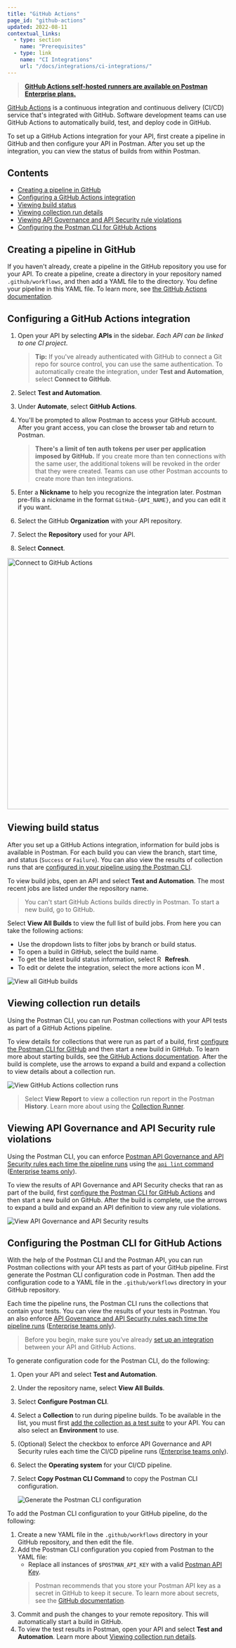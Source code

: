```yaml
---
title: "GitHub Actions"
page_id: "github-actions"
updated: 2022-08-11
contextual_links:
  - type: section
    name: "Prerequisites"
  - type: link
    name: "CI Integrations"
    url: "/docs/integrations/ci-integrations/"
---
```


> **[GitHub Actions self-hosted runners are available on Postman Enterprise plans.](https://www.postman.com/pricing)**

[GitHub Actions](https://docs.github.com/en/actions) is a continuous integration and continuous delivery (CI/CD) service that's integrated with GitHub. Software development teams can use GitHub Actions to automatically build, test, and deploy code in GitHub.

To set up a GitHub Actions integration for your API, first create a pipeline in GitHub and then configure your API in Postman. After you set up the integration, you can view the status of builds from within Postman.

## Contents

* [Creating a pipeline in GitHub](#creating-a-pipeline-in-github)
* [Configuring a GitHub Actions integration](#configuring-a-github-actions-integration)
* [Viewing build status](#viewing-build-status)
* [Viewing collection run details](#viewing-collection-run-details)
* [Viewing API Governance and API Security rule violations](#viewing-api-governance-and-api-security-rule-violations)
* [Configuring the Postman CLI for GitHub Actions](#configuring-the-postman-cli-for-github-actions)

## Creating a pipeline in GitHub

If you haven't already, create a pipeline in the GitHub repository you use for your API. To create a pipeline, create a directory in your repository named `.github/workflows`, and then add a YAML file to the directory. You define your pipeline in this YAML file. To learn more, see [the GitHub Actions documentation](https://docs.github.com/en/actions/using-workflows/about-workflows).

## Configuring a GitHub Actions integration

1. Open your API by selecting **APIs** in the sidebar. *Each API can be linked to one CI project*.
    > **Tip:** If you've already authenticated with GitHub to connect a Git repo for source control, you can use the same authentication. To automatically create the integration, under **Test and Automation**, select **Connect to GitHub**.
1. Select **Test and Automation**.
1. Under **Automate**, select **GitHub Actions**.
1. You'll be prompted to allow Postman to access your GitHub account. After you grant access, you can close the browser tab and return to Postman.

    > **There's a limit of ten auth tokens per user per application imposed by GitHub.** If you create more than ten connections with the same user, the additional tokens will be revoked in the order that they were created. Teams can use other Postman accounts to create more than ten integrations.

1. Enter a **Nickname** to help you recognize the integration later. Postman pre-fills a nickname in the format `GitHub-{API_NAME}`, and you can edit it if you want.
1. Select the GitHub **Organization** with your API repository.
1. Select the **Repository** used for your API.
1. Select **Connect**.

<img alt="Connect to GitHub Actions" src="https://assets.postman.com/postman-docs/v10/github-actions-connect-v10.jpg" width="571px" />

## Viewing build status

After you set up a GitHub Actions integration, information for build jobs is available in Postman. For each build you can view the branch, start time, and status (`Success` or `Failure`). You can also view the results of collection runs that are [configured in your pipeline using the Postman CLI](#viewing-collection-run-details).

To view build jobs, open an API and select **Test and Automation**. The most recent jobs are listed under the repository name.

> You can't start GitHub Actions builds directly in Postman. To start a new build, go to GitHub.

Select **View All Builds** to view the full list of build jobs. From here you can take the following actions:

* Use the dropdown lists to filter jobs by branch or build status.
* To open a build in GitHub, select the build name.
* To get the latest build status information, select <img alt="Refresh icon" src="https://assets.postman.com/postman-docs/icon-refresh-v9-5.jpg#icon" width="14px"/> **Refresh**.
* To edit or delete the integration, select the more actions icon <img alt="More actions icon" src="https://assets.postman.com/postman-docs/icon-more-actions-v9.jpg#icon" width="16px"/>.

<img alt="View all GitHub builds" src="https://assets.postman.com/postman-docs/v10/github-actions-collection-runs-v10.jpg"/>

## Viewing collection run details

Using the Postman CLI, you can run Postman collections with your API tests as part of a GitHub Actions pipeline.

To view details for collections that were run as part of a build, first [configure the Postman CLI for GitHub](#configuring-the-postman-cli-for-github-actions) and then start a new build in GitHub. To learn more about starting builds, see [the GitHub Actions documentation](https://docs.github.com/en/actions/managing-workflow-runs/manually-running-a-workflow). After the build is complete, use the arrows to expand a build and expand a collection to view details about a collection run.

<img alt="View GitHub Actions collection runs" src="https://assets.postman.com/postman-docs/v10/github-actions-collection-runs-v10.jpg"/>

> Select **View Report** to view a collection run report in the Postman **History**. Learn more about using the [Collection Runner](/docs/collections/running-collections/intro-to-collection-runs/).

## Viewing API Governance and API Security rule violations

Using the Postman CLI, you can enforce [Postman API Governance and API Security rules each time the pipeline runs](/docs/api-governance/api-definition/api-definition-warnings/#tracking-governance-and-security-rule-violations-in-cicd) using the [`api lint` command](/docs/postman-cli/postman-cli-options/#governance-and-security) ([Enterprise teams only](https://www.postman.com/pricing/)).

To view the results of API Governance and API Security checks that ran as part of the build, first [configure the Postman CLI for GitHub Actions](#configuring-the-postman-cli-for-github-actions) and then start a new build on GitHub. After the build is complete, use the arrows to expand a build and expand an API definition to view any rule violations.

<img alt="View API Governance and API Security results" src="https://assets.postman.com/postman-docs/v10/github-actions-api-governance-and-security-results-v10.jpg"/>

## Configuring the Postman CLI for GitHub Actions

With the help of the Postman CLI and the Postman API, you can run Postman collections with your API tests as part of your GitHub pipeline. First generate the Postman CLI configuration code in Postman. Then add the configuration code to a YAML file in the `.github/workflows` directory in your GitHub repository.

Each time the pipeline runs, the Postman CLI runs the collections that contain your tests. You can view the results of your tests in Postman. You an also enforce [API Governance and API Security rules each time the pipeline runs](/docs/api-governance/api-definition/api-definition-warnings/#tracking-governance-and-security-rule-violations-in-cicd) ([Enterprise teams only](https://www.postman.com/pricing/)).

> Before you begin, make sure you’ve already [set up an integration](#configuring-a-github-actions-integration) between your API and GitHub Actions.

To generate configuration code for the Postman CLI, do the following:

1. Open your API and select **Test and Automation**.
1. Under the repository name, select **View All Builds**.
1. Select **Configure Postman CLI**.
1. Select a **Collection** to run during pipeline builds. To be available in the list, you must first [add the collection as a test suite](/docs/designing-and-developing-your-api/testing-an-api/#adding-tests) to your API. You can also select an **Environment** to use.
1. (Optional) Select the checkbox to enforce API Governance and API Security rules each time the CI/CD pipeline runs ([Enterprise teams only](https://www.postman.com/pricing/)).
1. Select the **Operating system** for your CI/CD pipeline.
1. Select **Copy Postman CLI Command** to copy the Postman CLI configuration.

   <img alt="Generate the Postman CLI configuration" src="https://assets.postman.com/postman-docs/v10/generate-postman-cli-v10-3.jpg" />

To add the Postman CLI configuration to your GitHub pipeline, do the following:

1. Create a new YAML file in the `.github/workflows` directory in your GitHub repository, and then edit the file.
1. Add the Postman CLI configuration you copied from Postman to the YAML file:
    * Replace all instances of `$POSTMAN_API_KEY` with a valid [Postman API Key](/docs/developer/postman-api/authentication/#generate-a-postman-api-key).
    > Postman recommends that you store your Postman API key as a secret in GitHub to keep it secure. To learn more about secrets, see the [GitHub documentation](https://docs.github.com/en/actions/security-guides/encrypted-secrets).
1. Commit and push the changes to your remote repository. This will automatically start a build in GitHub.
1. To view the test results in Postman, open your API and select **Test and Automation**. Learn more about [Viewing collection run details](#viewing-collection-run-details).
